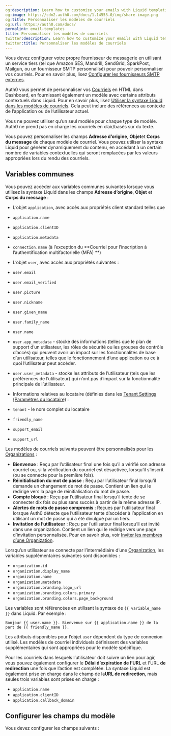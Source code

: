 ```yaml
---
og:description: Learn how to customize your emails with Liquid templating syntax.
og:image: https://cdn2.auth0.com/docs/1.14553.0/img/share-image.png
og:title: Personnaliser les modèles de courriels
og:url: https://auth0.com/docs/
permalink: email-templates
title: Personnaliser les modèles de courriels
twitter:description: Learn how to customize your emails with Liquid templating syntax.
twitter:title: Personnaliser les modèles de courriels
---
```




Vous devez configurer votre propre fournisseur de messagerie en utilisant un service tiers (tel que Amazon SES, Mandrill, SendGrid, SparkPost, Mailgun, ou un fournisseur SMTP personnalisé) pour pouvoir personnaliser vos courriels. Pour en savoir plus, lisez [Configurer les fournisseurs SMTP externes](/brand-and-customize/email/smtp-email-providers).

Auth0 vous permet de personnaliser vos [Courriels](%24%7Bmanage_url%7D/#/emails) en HTML dans Dashboard, en fournissant également un modèle avec certains attributs contextuels dans Liquid. Pour en savoir plus, lisez [Utiliser la syntaxe Liquid dans les modèles de courriels](/brand-and-customize/email/use-liquid-syntax-in-email-templates). Cela peut inclure des références au contexte de l’application ou de l’utilisateur actuel.

Vous ne pouvez utiliser qu’un seul modèle pour chaque type de modèle. Auth0 ne prend pas en charge les courriels en clair/basés sur du texte.

Vous pouvez personnaliser les champs **Adresse d’origine**, **Objet**et **Corps du message** de chaque modèle de courriel. Vous pouvez utiliser la syntaxe Liquid pour générer dynamiquement du contenu, en accédant à un certain nombre de variables contextuelles qui seront remplacées par les valeurs appropriées lors du rendu des courriels.



## Variables communes

Vous pouvez accéder aux variables communes suivantes lorsque vous utilisez la syntaxe Liquid dans les champs **Adresse d’origine**, **Objet** et **Corps du message** :

* L’objet `application`, avec accès aux propriétés client standard telles que

* `application.name`
* `application.clientID`
* `application.metadata`
* `connection.name` (à l’exception du **Courriel pour l’inscription à l’authentification multifactorielle (MFA) **)
* L’objet `user`, avec accès aux propriétés suivantes :

* `user.email`
* `user.email_verified`
* `user.picture`
* `user.nickname`
* `user.given_name`
* `user.family_name`
* `user.name`
* `user.app_metadata` - stocke des informations (telles que le plan de support d’un utilisateur, les rôles de sécurité ou les groupes de contrôle d’accès) qui peuvent avoir un impact sur les fonctionnalités de base d’un utilisateur, telles que le fonctionnement d’une application ou ce à quoi l’utilisateur peut accéder.
* `user.user_metadata` - stocke les attributs de l’utilisateur (tels que les préférences de l’utilisateur) qui n’ont pas d’impact sur la fonctionnalité principale de l’utilisateur.
* Informations relatives au locataire (définies dans les [Tenant Settings (Paramètres du locataire)](%24%7Bmanage_url%7D/#/tenant) :

* `tenant` - le nom complet du locataire
* `friendly_name`
* `support_email`
* `support_url`



Les modèles de courriels suivants peuvent être personnalisés pour les [Organizations](/organizations/organizations-overview) :

* **Bienvenue** : Reçu par l’utilisateur final une fois qu’il a vérifié son adresse courriel ou, si la vérification du courriel est désactivée, lorsqu’il s’inscrit (ou se connecte pour la première fois).
* **Réinitialisation du mot de passe** : Reçu par l’utilisateur final lorsqu’il demande un changement de mot de passe. Contient un lien qui le redirige vers la page de réinitialisation du mot de passe.
* **Compte bloqué** : Reçu par l’utilisateur final lorsqu’il tente de se connecter dix fois ou plus sans succès à partir de la même adresse IP.
* **Alertes de mots de passe compromis** : Reçues par l’utilisateur final lorsque Auth0 détecte que l’utilisateur tente d’accéder à l’application en utilisant un mot de passe qui a été divulgué par un tiers.
* **Invitation de l’utilisateur** : Reçu par l’utilisateur final lorsqu’il est invité dans une organization. Contient un lien qui le redirige vers une page d’invitation personnalisée. Pour en savoir plus, voir [Inviter les membres d’une Organization](/organizations/invite-members).

Lorsqu’un utilisateur se connecte par l’intermédiaire d’une [Organization](/organizations/organizations-overview), les variables supplémentaires suivantes sont disponibles :

* `organization.id`
* `organization.display_name`
* `organization.name`
* `organization.metadata`
* `organization.branding.logo_url`
* `organization.branding.colors.primary`
* `organization.branding.colors.page_background`

Les variables sont référencées en utilisant la syntaxe de `{{ variable_name }}` dans Liquid. Par exemple :

`Bonjour {{ user.name }}. Bienvenue sur {{ application.name }} de la part de {{ friendly_name }}.`

Les attributs disponibles pour l’objet `user` dépendent du type de connexion utilisé. Les modèles de courriel individuels définissent des variables supplémentaires qui sont appropriées pour le modèle spécifique.

Pour les courriels dans lesquels l’utilisateur doit suivre un lien pour agir, vous pouvez également configurer le **Délai d’expiration de l’URL** et l'URL **de redirection** une fois que l’action est complétée. La syntaxe Liquid est également prise en charge dans le champ de la**URL de redirection**, mais seules trois variables sont prises en charge :

* `application.name`
* `application.clientID`
* `application.callback_domain`

## Configurer les champs du modèle

Vous devez configurer les champs suivants :